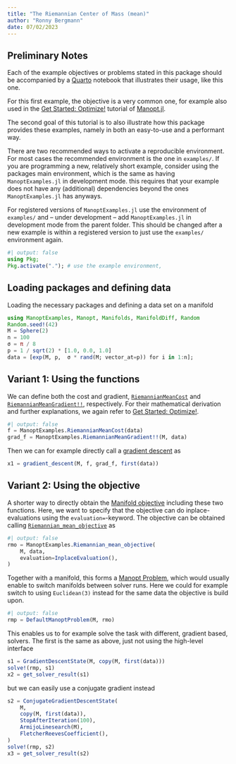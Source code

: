 ```yaml
---
title: "The Riemannian Center of Mass (mean)"
author: "Ronny Bergmann"
date: 07/02/2023
---
```


## Preliminary Notes

Each of the example objectives or problems stated in this package should
be accompanied by a [Quarto](https://quarto.org) notebook that illustrates their usage, like this one.

For this first example, the objective is a very common one, for example also used in the [Get Started: Optimize!](https://manoptjl.org/stable/tutorials/Optimize!/) tutorial of [Manopt.jl](https://manoptjl.org/).

The second goal of this tutorial is to also illustrate how this package provides these examples, namely in both an easy-to-use and a performant way.

There are two recommended ways to activate a reproducible environment.
For most cases the recommended environment is the one in `examples/`.
If you are programming a new, relatively short example, consider using the packages main environment, which is the same as having `ManoptExamples.jl` in development mode. this requires that your example does not have any (additional) dependencies beyond the ones `ManoptExamples.jl` has anyways.

For registered versions of `ManoptExamples.jl`  use the environment of `examples/` and – under development – add `ManoptExamples.jl` in development mode from the parent folder. This should be changed after a new example is within a registered version to just use the `examples/` environment again.

```julia
#| output: false
using Pkg;
Pkg.activate("."); # use the example environment,
```

## Loading packages and defining data

Loading the necessary packages and defining a data set on a manifold

```julia
using ManoptExamples, Manopt, Manifolds, ManifoldDiff, Random
Random.seed!(42)
M = Sphere(2)
n = 100
σ = π / 8
p = 1 / sqrt(2) * [1.0, 0.0, 1.0]
data = [exp(M, p,  σ * rand(M; vector_at=p)) for i in 1:n];
```

## Variant 1: Using the functions

We can define both the cost and gradient, [`RiemannianMeanCost`](@ref\ ManoptExamples.RiemannianMeanCost) and [`RiemannianMeanGradient!!`](@ref ManoptExamples.RiemannianMeanGradient!!), respectively.
For their mathematical derivation and further explanations,
we again refer to [Get Started: Optimize!](https://manoptjl.org/stable/tutorials/Optimize!/).

```julia
#| output: false
f = ManoptExamples.RiemannianMeanCost(data)
grad_f = ManoptExamples.RiemannianMeanGradient!!(M, data)
```

Then we can for example directly call a [gradient descent](https://manoptjl.org/stable/solvers/gradient_descent/) as

```julia
x1 = gradient_descent(M, f, grad_f, first(data))
```


## Variant 2: Using the objective

A shorter way to directly obtain the [Manifold objective](https://manoptjl.org/stable/plans/objective/) including these two functions.
Here, we want to specify that the objective can do inplace-evaluations using the `evaluation=`-keyword. The objective can be obtained calling
[`Riemannian_mean_objective`](@ref ManoptExamples.Riemannian_mean_objective) as

```julia
#| output: false
rmo = ManoptExamples.Riemannian_mean_objective(
    M, data,
    evaluation=InplaceEvaluation(),
)
```

Together with a manifold, this forms a [Manopt Problem](https://manoptjl.org/stable/plans/problem/), which would usually enable to switch manifolds between solver runs. Here we could for example switch to using `Euclidean(3)` instead for the same data the objective is build upon.

```julia
#| output: false
rmp = DefaultManoptProblem(M, rmo)
```

This enables us to for example solve the task with different, gradient based, solvers. The first is the same as above, just not using the high-level interface

```julia
s1 = GradientDescentState(M, copy(M, first(data)))
solve!(rmp, s1)
x2 = get_solver_result(s1)
```

but we can easily use a conjugate gradient instead

```julia
s2 = ConjugateGradientDescentState(
    M,
    copy(M, first(data)),
    StopAfterIteration(100),
    ArmijoLinesearch(M),
    FletcherReevesCoefficient(),
)
solve!(rmp, s2)
x3 = get_solver_result(s2)
```